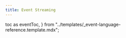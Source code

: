 ```yaml
---
title: Event Streaming
---
```


  toc as eventToc,
} from "../templates/_event-language-reference.template.mdx";

<EventTemplate
  codeLang="typescript"
  createCollection={createCollectionSource}
  simplePublish={simplePublishSource}
  simpleSubscribe={simpleSubscribeSource}
  batchPublish={batchPublishSource}
  filterSubscribe={filterSubscribeSource}
/>

